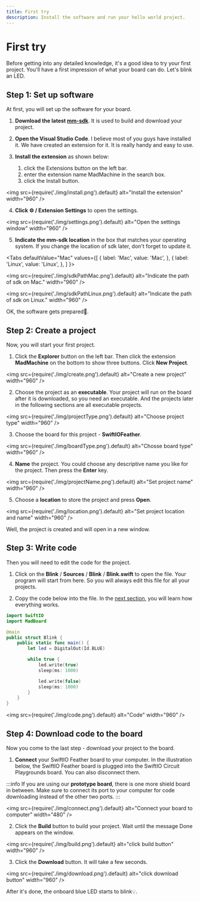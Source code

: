 ```yaml
---
title: First try
description: Install the software and run your hello world project.
---
```


# First try

Before getting into any detailed knowledge, it's a good idea to try your first project. You'll have a first impression of what your board can do. Let's blink an LED. 

## Step 1: Set up software 

At first, you will set up the software for your board.


1. **Download the latest [mm-sdk](https://github.com/madmachineio/mm-sdk/releases)**. It is used to build and download your project.

2. **Open the Visual Studio Code**. I believe most of you guys have installed it. We have created an extension for it. It is really handy and easy to use.

3. **Install the extension** as shown below:
    1. click the Extensions button on the left bar.
    2. enter the extension name MadMachine in the search box.
    3. click the Install button.

<img
  src={require('./img/install.png').default}
  alt="Install the extension" width="960"
/>


4. **Click ⚙️ / Extension Settings** to open the settings.

<img
  src={require('./img/settings.png').default}
  alt="Open the settings window" width="960"
/>


5. **Indicate the mm-sdk location** in the box that matches your operating system. If you change the location of sdk later, don't forget to update it. 


<Tabs
  defaultValue="Mac"
  values={[
    { label: 'Mac', value: 'Mac', },
    { label: 'Linux', value: 'Linux', },
  ]
}>

<TabItem value="Mac">

<img
  src={require('./img/sdkPathMac.png').default}
  alt="Indicate the path of sdk on Mac." width="960"
/>

</TabItem>
<TabItem value="Linux">

<img
  src={require('./img/sdkPathLinux.png').default}
  alt="Indicate the path of sdk on Linux." width="960"
/>

</TabItem>
</Tabs>



OK, the software gets prepared👏.

##  Step 2: Create a project

Now, you will start your first project.

1. Click the **Explorer** button on the left bar. Then click the extension **MadMachine** on the bottom to show three buttons. Click **New Project**.

<img
  src={require('./img/create.png').default}
  alt="Create a new project" width="960"
/>

2. Choose the project as an **executable**. Your project will run on the board after it is downloaded, so you need an executable. And the projects later in the following sections are all executable projects.

<img
  src={require('./img/projectType.png').default}
  alt="Choose project type" width="960"
/>


3. Choose the board for this project - **SwiftIOFeather**.

<img
  src={require('./img/boardType.png').default}
  alt="Chosse board type" width="960"
/>

4. **Name** the project. You could choose any descriptive name you like for the project. Then press the **Enter** key.

<img
  src={require('./img/projectName.png').default}
  alt="Set project name" width="960"
/>

5. Choose a **location** to store the project and press **Open**.

<img
  src={require('./img/location.png').default}
  alt="Set project location and name" width="960"
/>

Well, the project is created and will open in a new window.

##  Step 3: Write code

Then you will need to edit the code for the project. 

1. Click on the **Blink** / **Sources** / **Blink** / **Blink.swift** to open the file. Your program will start from here. So you will always edit this file for all your projects.

2. Copy the code below into the file. In the [next section](../peripherals/led), you will learn how everything works.

```swift title="Blink.swift" showLineNumbers
import SwiftIO
import MadBoard

@main
public struct Blink {
    public static func main() {
        let led = DigitalOut(Id.BLUE)

        while true {
            led.write(true)
            sleep(ms: 1000)

            led.write(false)
            sleep(ms: 1000)
        }
    }
}
```

<img
  src={require('./img/code.png').default}
  alt="Code" width="960"
/>

##  Step 4: Download code to the board

Now you come to the last step - download your project to the board.

1. **Connect** your SwiftIO Feather board to your computer. In the illustration below, the SwiftIO Feather board is plugged into the SwiftIO Circuit Playgrounds board. You can also disconnect them. 

:::info
If you are using our **prototype board**, there is one more shield board in between. Make sure to connect its port to your computer for code downloading instead of the other two ports.
:::

<img
  src={require('./img/connect.png').default}
  alt="Connect your board to computer" width="480"
/>


2. Click the **Build** button to build your project. Wait until the message Done appears on the window.

<img
  src={require('./img/build.png').default}
  alt="click build button" width="960"
/>

3. Click the **Download** button. It will take a few seconds.

<img
  src={require('./img/download.png').default}
  alt="click download button" width="960"
/>

After it's done, the onboard blue LED starts to blink💡.
